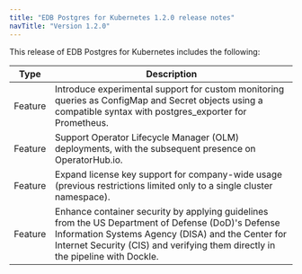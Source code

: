 ```yaml
---
title: "EDB Postgres for Kubernetes 1.2.0 release notes"
navTitle: "Version 1.2.0"
---
```


This release of EDB Postgres for Kubernetes includes the following:

| Type           | Description                                                                                                                        |
| -------------- | ---------------------------------------------------------------------------------------------------------------------------------- |
| Feature | Introduce experimental support for custom monitoring queries as ConfigMap and Secret objects using a compatible syntax with postgres_exporter for Prometheus. |
| Feature | Support Operator Lifecycle Manager (OLM) deployments, with the subsequent presence on OperatorHub.io. |
| Feature | Expand license key support for company-wide usage (previous restrictions limited only to a single cluster namespace). |
| Feature | Enhance container security by applying guidelines from the US Department of Defense (DoD)'s Defense Information Systems Agency (DISA) and the Center for Internet Security (CIS) and verifying them directly in the pipeline with Dockle. |


